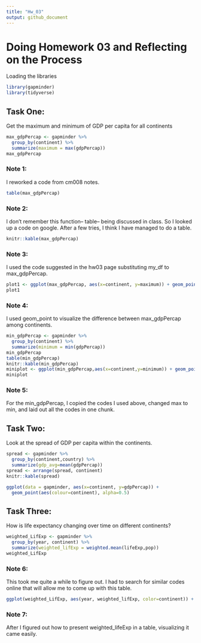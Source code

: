 ```yaml
---
title: "Hw_03"
output: github_document
---
```


# Doing Homework 03 and Reflecting on the Process

Loading the libraries
```r
library(gapminder)
library(tidyverse)
```


## Task One:
Get the maximum and minimum of GDP per capita for all continents

```r
max_gdpPercap <- gapminder %>% 
  group_by(continent) %>% 
  summarize(maximum = max(gdpPercap))
max_gdpPercap
```
### Note 1:
I reworked a code from cm008 notes. 

```r
table(max_gdpPercap)
```
### Note 2:
I don't remember this function-- table-- being discussed in class. So I looked up a code on google. After a few tries, I think I have managed to do a table.

```r
knitr::kable(max_gdpPercap)
```
### Note 3:
I used the code suggested in the hw03 page substituting my_df to max_gdpPercap.

```r
plot1 <- ggplot(max_gdpPercap, aes(x=continent, y=maximum)) + geom_point()
plot1
```
### Note 4:
I used geom_point to visualize the difference between max_gdpPercap among continents.

```r
min_gdpPercap <- gapminder %>% 
  group_by(continent) %>% 
  summarize(minimum = min(gdpPercap))
min_gdpPercap
table(min_gdpPercap)
knitr::kable(min_gdpPercap)
miniplot <- ggplot(min_gdpPercap,aes(x=continent,y=minimum)) + geom_point()
miniplot
```
### Note 5:
For the min_gdpPercap, I copied the codes I used above, changed max to min, and laid out all the codes in one chunk. 

## Task Two: 
Look at the spread of GDP per capita within the continents.
```r
spread <- gapminder %>%
  group_by(continent,country) %>%
  summarize(gdp_avg=mean(gdpPercap))
spread <- arrange(spread, continent)
knitr::kable(spread)
```

```r
ggplot(data = gapminder, aes(x=continent, y=gdpPercap)) + 
  geom_point(aes(colour=continent), alpha=0.5)
```

## Task Three:
How is life expectancy changing over time on different continents?

```r
weighted_LifExp <- gapminder %>% 
  group_by(year, continent) %>%
  summarize(weighted_lifExp = weighted.mean(lifeExp,pop))
weighted_LifExp
```
### Note 6:
This took me quite a while to figure out. I had to search for similar codes online that will allow me to come up with this table. 

```r
ggplot(weighted_LifExp, aes(year, weighted_lifExp, color=continent)) + geom_line ()
```
### Note 7:
After I figured out how to present weighted_lifeExp in a table, visualizing it came easily. 
  
